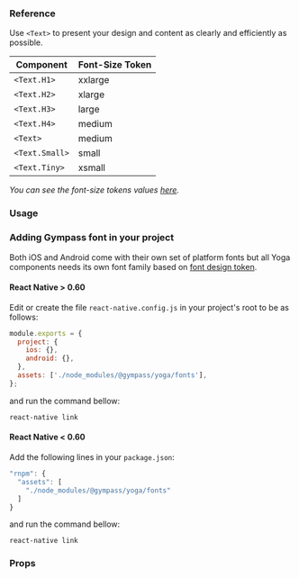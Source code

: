 
### Reference

Use `<Text>` to present your design and content as clearly and efficiently as
possible.

| **Component**  | **Font-Size Token** |
| -------------- | ------------------- |
| `<Text.H1>`    | xxlarge             |
| `<Text.H2>`    | xlarge              |
| `<Text.H3>`    | large               |
| `<Text.H4>`    | medium              |
| `<Text>`       | medium              |
| `<Text.Small>` | small               |
| `<Text.Tiny>`  | xsmall              |

_You can see the font-size tokens values
[here](https://gympass.github.io/yoga/guidelines/tokens/font-sizes)._

### Usage

<ExpoSnack id="@gympass/yoga-text" theme="light" />

### Adding Gympass font in your project

Both iOS and Android come with their own set of platform fonts but all Yoga
components needs its own font family based on
[font design token](https://gympass.github.io/yoga/guidelines/tokens/fonts).

#### React Native > 0.60

Edit or create the file `react-native.config.js` in your project's root to be as
follows:

```javascript
module.exports = {
  project: {
    ios: {},
    android: {},
  },
  assets: ['./node_modules/@gympass/yoga/fonts'],
};
```

and run the command bellow:

```
react-native link
```

#### React Native < 0.60

Add the following lines in your `package.json`:

```javascript
"rnpm": {
  "assets": [
    "./node_modules/@gympass/yoga/fonts"
  ]
}
```

and run the command bellow:

```
react-native link
```

### Props

<PropsTable component="Text" platform="native" />
